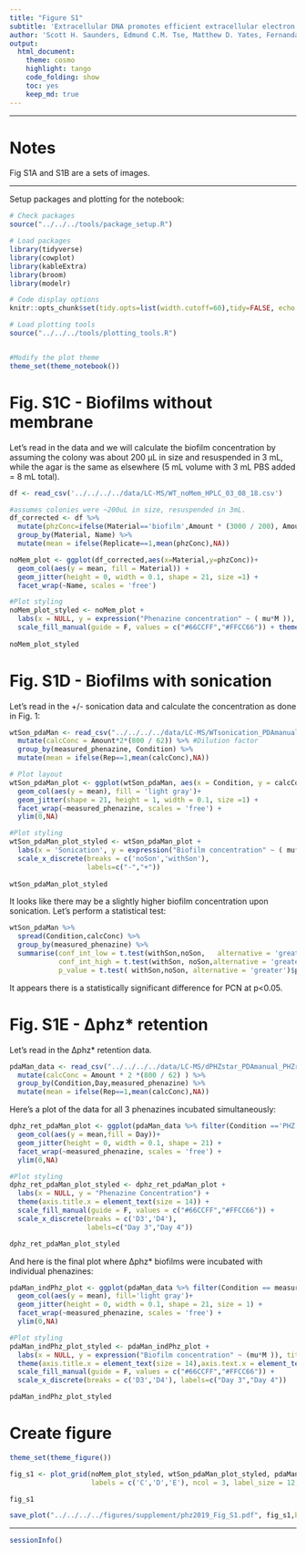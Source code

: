 ```yaml
---
title: "Figure S1"
subtitle: 'Extracellular DNA promotes efficient extracellular electron transfer by pyocyanin in *Pseudomonas aeruginosa* biofilms.'
author: 'Scott H. Saunders, Edmund C.M. Tse, Matthew D. Yates, Fernanda Jiménez Otero, Scott A. Trammell, Eric D.A. Stemp, Jacqueline K. Barton, Leonard M. Tender and Dianne K. Newman'
output:
  html_document:
    theme: cosmo
    highlight: tango
    code_folding: show
    toc: yes
    keep_md: true
---
```


--------

# Notes

Fig S1A and S1B are a sets of images.

----

Setup packages and plotting for the notebook:

```r
# Check packages
source("../../../tools/package_setup.R")

# Load packages
library(tidyverse)
library(cowplot)
library(kableExtra)
library(broom)
library(modelr)

# Code display options
knitr::opts_chunk$set(tidy.opts=list(width.cutoff=60),tidy=FALSE, echo = TRUE, message=FALSE, warning=FALSE, fig.align="center", fig.retina = 2)

# Load plotting tools
source("../../../tools/plotting_tools.R")


#Modify the plot theme
theme_set(theme_notebook())
```

# Fig. S1C - Biofilms without membrane

Let's read in the data and we will calculate the biofilm concentration by assuming the colony was about 200 µL in size and resuspended in 3 mL, while the agar is the same as elsewhere (5 mL volume with 3 mL PBS added = 8 mL total).

```r
df <- read_csv('../../../../data/LC-MS/WT_noMem_HPLC_03_08_18.csv')

#assumes colonies were ~200uL in size, resuspended in 3mL. 
df_corrected <- df %>% 
  mutate(phzConc=ifelse(Material=='biofilm',Amount * (3000 / 200), Amount * (8 / 5))) %>% 
  group_by(Material, Name) %>% 
  mutate(mean = ifelse(Replicate==1,mean(phzConc),NA))

noMem_plot <- ggplot(df_corrected,aes(x=Material,y=phzConc))+
  geom_col(aes(y = mean, fill = Material)) + 
  geom_jitter(height = 0, width = 0.1, shape = 21, size =1) +
  facet_wrap(~Name, scales = 'free')

#Plot styling
noMem_plot_styled <- noMem_plot +
  labs(x = NULL, y = expression("Phenazine concentration" ~ ( mu*M )), title = 'WT: no membrane') + 
  scale_fill_manual(guide = F, values = c("#66CCFF","#FFCC66")) + theme(axis.text.x = element_text(angle = 45, hjust = 1))
    
noMem_plot_styled     
```

# Fig. S1D - Biofilms with sonication

Let's read in the +/- sonication data and calculate the concentration as done in Fig. 1:
```r
wtSon_pdaMan <- read_csv("../../../../data/LC-MS/WTsonication_PDAmanual_08_29_18.csv") %>% 
  mutate(calcConc = Amount*2*(800 / 62)) %>% #Dilution factor
  group_by(measured_phenazine, Condition) %>% 
  mutate(mean = ifelse(Rep==1,mean(calcConc),NA))

# Plot layout
wtSon_pdaMan_plot <- ggplot(wtSon_pdaMan, aes(x = Condition, y = calcConc)) +
  geom_col(aes(y = mean), fill = 'light gray')+
  geom_jitter(shape = 21, height = 1, width = 0.1, size =1) + 
  facet_wrap(~measured_phenazine, scales = 'free') + 
  ylim(0,NA)

#Plot styling
wtSon_pdaMan_plot_styled <- wtSon_pdaMan_plot +
  labs(x = 'Sonication', y = expression("Biofilm concentration" ~ ( mu*M )), title = 'WT: sonication') + 
  scale_x_discrete(breaks = c('noSon','withSon'), 
                   labels=c("-","+"))
    
wtSon_pdaMan_plot_styled     
```

It looks like there may be a slightly higher biofilm concentration upon sonication. Let's perform a statistical test:

```r
wtSon_pdaMan %>% 
  spread(Condition,calcConc) %>% 
  group_by(measured_phenazine) %>% 
  summarise(conf_int_low = t.test(withSon,noSon,   alternative = 'greater')$conf.int[1],
            conf_int_high = t.test(withSon, noSon,alternative = 'greater')$conf.int[2],
            p_value = t.test( withSon,noSon, alternative = 'greater')$p.value)
```

It appears there is a statistically significant difference for PCN at p<0.05.

# Fig. S1E - ∆phz* retention

Let's read in the ∆phz* retention data.
```r

pdaMan_data <- read_csv("../../../../data/LC-MS/dPHZstar_PDAmanual_PHZretention_08_29_18.csv") %>% 
  mutate(calcConc = Amount * 2 *(800 / 62) ) %>% 
  group_by(Condition,Day,measured_phenazine) %>% 
  mutate(mean = ifelse(Rep==1,mean(calcConc),NA))
```

Here's a plot of the data for all 3 phenazines incubated simultaneously:
```r
dphz_ret_pdaMan_plot <- ggplot(pdaMan_data %>% filter(Condition =='PHZ'), aes(x = Day, y = calcConc, )) + 
  geom_col(aes(y = mean,fill = Day))+
  geom_jitter(height = 0, width = 0.1, shape = 21) +
  facet_wrap(~measured_phenazine, scales = 'free') + 
  ylim(0,NA)

#Plot styling
dphz_ret_pdaMan_plot_styled <- dphz_ret_pdaMan_plot +
  labs(x = NULL, y = "Phenazine Concentration") + 
  theme(axis.title.x = element_text(size = 14)) + 
  scale_fill_manual(guide = F, values = c("#66CCFF","#FFCC66")) + 
  scale_x_discrete(breaks = c('D3','D4'), 
                   labels=c("Day 3","Day 4"))

dphz_ret_pdaMan_plot_styled

```

And here is the final plot where ∆phz* biofilms were incubated with individual phenazines:

```r

pdaMan_indPhz_plot <- ggplot(pdaMan_data %>% filter(Condition == measured_phenazine), aes(x = Day, y = calcConc, )) + 
  geom_col(aes(y = mean), fill='light gray')+
  geom_jitter(height = 0, width = 0.1, shape = 21, size = 1) +
  facet_wrap(~measured_phenazine, scales = 'free') + 
  ylim(0,NA)

#Plot styling
pdaMan_indPhz_plot_styled <- pdaMan_indPhz_plot +
  labs(x = NULL, y = expression("Biofilm concentration" ~ (mu*M )), title = '∆phz*') + 
  theme(axis.title.x = element_text(size = 14),axis.text.x = element_text(angle = 45, hjust = 1)) + 
  scale_fill_manual(guide = F, values = c("#66CCFF","#FFCC66")) + 
  scale_x_discrete(breaks = c('D3','D4'), labels=c("Day 3","Day 4"))

pdaMan_indPhz_plot_styled
```


# Create figure

```r

theme_set(theme_figure())

fig_s1 <- plot_grid(noMem_plot_styled, wtSon_pdaMan_plot_styled, pdaMan_indPhz_plot_styled, 
                    labels = c('C','D','E'), ncol = 3, label_size = 12, scale = 0.95)

fig_s1

save_plot("../../../../figures/supplement/phz2019_Fig_S1.pdf", fig_s1,base_width = 7, base_height = 2)

```

-------

```r
sessionInfo()
```